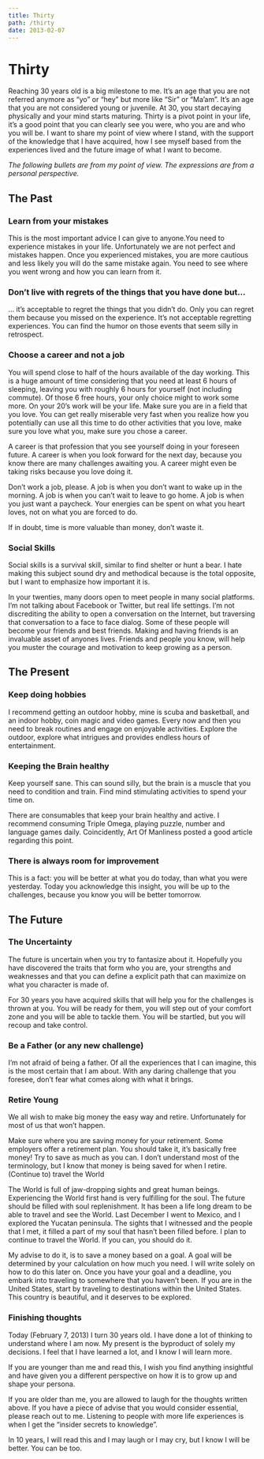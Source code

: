 ```yaml
---
title: Thirty
path: /thirty
date: 2013-02-07
---
```


# Thirty

Reaching 30 years old is a big milestone to me. It’s an age that you are not referred anymore as “yo” or “hey” but more like “Sir” or “Ma’am”. It’s an age that you are not considered young or juvenile. At 30, you start decaying physically and your mind starts maturing. Thirty is a pivot point in your life, it’s a good point that you can clearly see you were, who you are and who you will be. I want to share my point of view where I stand, with the support of the knowledge that I have acquired, how I see myself based from the experiences lived and the future image of what I want to become.

_The following bullets are from my point of view. The expressions are from a personal perspective._


## The Past

### Learn from your mistakes

This is the most important advice I can give to anyone.You need to experience mistakes in your life. Unfortunately we are not perfect and mistakes happen. Once you experienced mistakes, you are more cautious and less likely you will do the same mistake again. You need to see where you went wrong and how you can learn from it.

### Don’t live with regrets of the things that you have done but…

… it’s acceptable to regret the things that you didn’t do. Only you can regret them because you missed on the experience. It’s not acceptable regretting experiences. You can find the humor on those events that seem silly in retrospect.

### Choose a career and not a job

You will spend close to half of the hours available of the day working. This is a huge amount of time considering that you need at least 6 hours of sleeping, leaving you with roughly 6 hours for yourself (not including commute). Of those 6 free hours, your only choice might to work some more. On your 20’s work will be your life. Make sure you are in a field that you love. You can get really miserable very fast when you realize how you potentially can use all this time to do other activities that you love, make sure you love what you, make sure you chose a career.

A career is that profession that you see yourself doing in your foreseen future. A career is when you look forward for the next day, because you know there are many challenges awaiting you. A career might even be taking risks because you love doing it.

Don’t work a job, please. A job is when you don’t want to wake up in the morning. A job is when you can’t wait to leave to go home. A job is when you just want a paycheck. Your energies can be spent on what you heart loves, not on what you are forced to do.

If in doubt, time is more valuable than money, don’t waste it.

### Social Skills

Social skills is a survival skill, similar to find shelter or hunt a bear. I hate making this subject sound dry and methodical because is the total opposite, but I want to emphasize how important it is.

In your twenties, many doors open to meet people in many social platforms. I’m not talking about Facebook or Twitter, but real life settings. I’m not discrediting the ability to open a conversation on the Internet, but traversing that conversation to a face to face dialog. Some of these people will become your friends and best friends. Making and having friends is an invaluable asset of anyones lives. Friends and people you know, will help you muster the courage and motivation to keep growing as a person.

## The Present

### Keep doing hobbies

I recommend getting an outdoor hobby, mine is scuba and basketball, and an indoor hobby, coin magic and video games. Every now and then you need to break routines and engage on enjoyable activities. Explore the outdoor, explore what intrigues and provides endless hours of entertainment.

### Keeping the Brain healthy

Keep yourself sane. This can sound silly, but the brain is a muscle that you need to condition and train. Find mind stimulating activities to spend your time on.

There are consumables that keep your brain healthy and active. I recommend consuming Triple Omega, playing puzzle, number and language games daily. Coincidently, Art Of Manliness posted a good article regarding this point.

### There is always room for improvement

This is a fact: you will be better at what you do today, than what you were yesterday. Today you acknowledge this insight, you will be up to the challenges, because you know you will be better tomorrow.

## The Future

### The Uncertainty

The future is uncertain when you try to fantasize about it. Hopefully you have discovered the traits that form who you are, your strengths and weaknesses and that you can define a explicit path that can maximize on what you character is made of.

For 30 years you have acquired skills that will help you for the challenges is thrown at you. You will be ready for them, you will step out of your comfort zone and you will be able to tackle them. You will be startled, but you will recoup and take control.

### Be a Father (or any new challenge)

I’m not afraid of being a father. Of all the experiences that I can imagine, this is the most certain that I am about. With any daring challenge that you foresee, don’t fear what comes along with what it brings.

### Retire Young

We all wish to make big money the easy way and retire. Unfortunately for most of us that won’t happen.

Make sure where you are saving money for your retirement. Some employers offer a retirement plan. You should take it, it’s basically free money! Try to save as much as you can. I don’t understand most of the terminology, but I know that money is being saved for when I retire.
(Continue to) travel the World

The World is full of jaw-dropping sights and great human beings. Experiencing the World first hand is very fulfilling for the soul. The future should be filled with soul replenishment. It has been a life long dream to be able to travel and see the World. Last December I went to Mexico, and I explored the Yucatan peninsula. The sights that I witnessed and the people that I met, it filled a part of my soul that hasn’t been filled before. I plan to continue to travel the World. If you can, you should do it.

My advise to do it, is to save a money based on a goal. A goal will be determined by your calculation on how much you need. I will write solely on how to do this later on. Once you have your goal and a deadline, you embark into traveling to somewhere that you haven’t been. If you are in the United States, start by traveling to destinations within the United States. This country is beautiful, and it deserves to be explored.

### Finishing thoughts

Today (February 7, 2013) I turn 30 years old. I have done a lot of thinking to understand where I am now. My present is the byproduct of solely my decisions. I feel that I have learned a lot, and I know I will learn more.

If you are younger than me and read this, I wish you find anything insightful and have given you a different perspective on how it is to grow up and shape your persona.

If you are older than me, you are allowed to laugh for the thoughts written above. If you have a piece of advise that you would consider essential, please reach out to me. Listening to people with more life experiences is when I get the “insider secrets to knowledge”.

In 10 years, I will read this and I may laugh or I may cry, but I know I will be better. You can be too.
